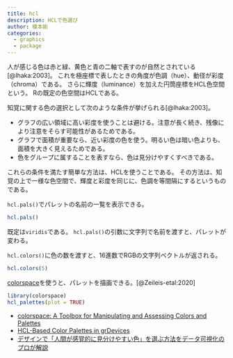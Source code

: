 ```yaml
---
title: hcl
description: HCLで色選び
author: 榎本剛
categories:
  - graphics
  - package
---
```


人が感じる色は赤と緑、黄色と青の二軸で表すのが自然とされている[@Ihaka:2003]。
これを極座標で表したときの角度が色調（hue）、動径が彩度（chroma）である。
さらに輝度（luminance）を加えた円筒座標をHCL色空間という。
Rの既定の色空間はHCLである。

知覚に関する色の選択として次のような条件が挙げられる[@Ihaka:2003]。

- グラフの広い領域に高い彩度を使うことは避ける。注意が長く続き、残像により注意をそらす可能性があるためである。
- グラフで面積が重要なら、近い彩度の色を使う。明るい色は暗い色よりも、面積を大きく見えるためである。
- 色をグループに属することを表すなら、色は見分けやすくすべきである。

これらの条件を満たす簡単な方法は、HCLを使うことである。
その方法は、知覚の上で一様な色空間で、輝度と彩度を同じに、色調を等間隔にするというものである。

`hcl.pals()`でパレットの名前の一覧を表示できる。

```r
hcl.pals()
```

既定は`viridis`である。
`hcl.pals()`の引数に文字列で名前を渡すと、パレットが変わる。

`hcl.colors()`に色の数を渡すと、16進数でRGBの文字列ベクトルが返される。

```r
hcl.colors(5)
```

[colorspace](https://cran.r-project.org/web/packages/colorspace/index.html)を使うと、パレットを描画できる。[@Zeileis-etal:2020]

```r
library(colorspace)
hcl_palettes(plot = TRUE)
```

- [colorspace: A Toolbox for Manipulating and Assessing Colors and Palettes](https://colorspace.r-forge.r-project.org/articles/colorspace.html)
- [HCL-Based Color Palettes in grDevices](https://blog.r-project.org/2019/04/01/hcl-based-color-palettes-in-grdevices/)
- [デザインで「人間が感覚的に見分けやすい色」を選ぶ方法をデータ可視化のプロが解説](https://gigazine.net/news/20200629-hcl-color-space/)